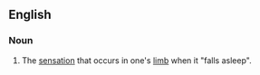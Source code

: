 ==English==
===Noun===
{{en-noun|-}}
#The [[sensation]] that occurs in one's [[limb]] when it "falls asleep".